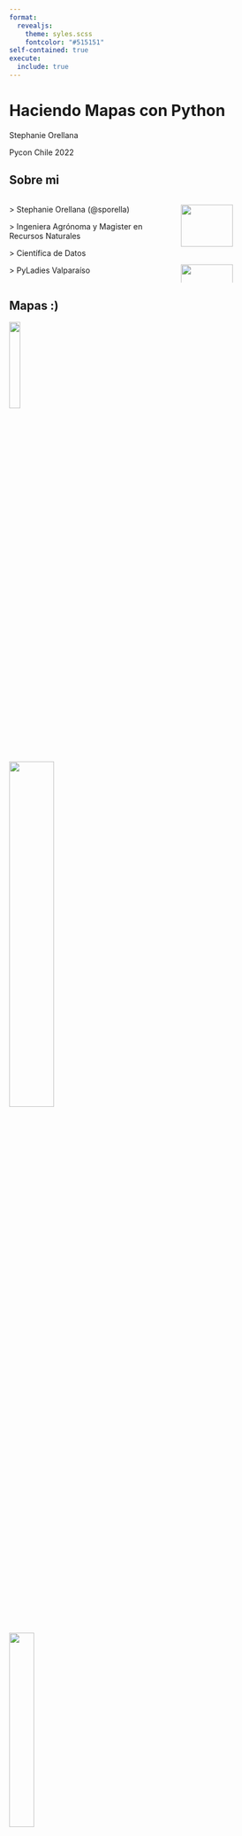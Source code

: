 ```yaml
---
format: 
  revealjs:
    theme: syles.scss
    fontcolor: "#515151"
self-contained: true
execute: 
  include: true    
---
```



# Haciendo Mapas con Python {background-color="black" background-image="img/Santiago.png" background-size="cover"}

Stephanie Orellana

Pycon Chile 2022


## Sobre mi {.fondomint}

::: {.columns}
::: {.column width="60%" layout-align="left"}
\> Stephanie Orellana (@sporella)

\> Ingeniera Agrónoma y Magister en Recursos Naturales

\> Científica de Datos

\> PyLadies Valparaíso
:::

::: {.column width="40%" layout-align="left"}
![](img/humedad_suelo.png){width=70%}
![](img/pyladies_valpo_logo.png){width=70%}
:::
:::

## Mapas :)

:::{layout-ncol="3"}

![](https://uploads-ssl.webflow.com/612571e62b498973d3849a09/612571e72b4989e456849c80_babylonian-stone-tablet.jpeg){width=20%}

![](https://thumbor.bigedition.com/ortelius/9Ote1ctV8Yf1pUoQwuKKMXsks2E=/480x327/filters:format(webp):quality(80)/granite-web-prod/f2/b7/f2b7b187fe2c40f782afdb12d840e6e7.jpeg){width=40%}

![](https://eoimages.gsfc.nasa.gov/images/imagerecords/79000/79198/ozone_1979-2011_lrg.jpg){width=30%}

![](https://www.androidauthority.com/wp-content/uploads/2018/10/Uber-best-ride-sharing-apps-taxi-apps-android.jpg)

![](https://cdn.pocket-lint.com/r/s/1200x630/assets/images/138234-games-review-pokemon-go-review-or-the-trials-and-tribulations-of-a-pokemon-go-addict-image1-a27El6hSPD.jpg)

![](https://d3ch2pjl7c24y4.cloudfront.net/gameofthrones/GameOfThrones0201.jpg)
:::

## Tipos de datos espaciales

:::{.columns}
:::{.column}
**Vectoriales**

![](img/vectorcat.png)

- `.shp` (shapefile)
- `.geojson`
- `.csv`
- ...

:::

:::{.column}
**Raster**

![](img/pixelcat.png)

- `.tif`
- `.nc` (netcdf)
- `.asc` (ascii)
- `.hdf`
- ...

:::
:::

## Tipos de datos espaciales (ejemplos)

:::{.columns}
:::{.column}
**Vectoriales**

- Límites administrativos
- Coordenadas puntuales
- Caminos
- Tracks de GPS
:::

:::{.column}
**Raster**

- Imágenes satelitales
- Interpolaciones espaciales
- Modelos climáticos
- Modelos de elevación digital
- Imágenes de drones
:::
:::

## Paquetes

:::{.columns}
:::{.column width="30%"}
**Vectoriales**

\> `geopandas`

:::

:::{.column width="30%"}
**Raster**

\> `xarray`

\> `rasterio`

:::

:::{.column width="30%"}
**Visualización**

\> `matplotlib`

\> `folium`

\> `plotly`

\> `bokeh`

\> `cartopy`

:::
:::

## Pero, ¿dónde consigo los datos?

- IDE (Infraestructura de datos espaciales)

- Webs gubernamentales

- NASA / COPERNICUS

- Google Earth Engine

- Open Street Map

- Datos de campo (GPS)

## Fuentes de Información

:::{.columns}

:::{.column}
**En Chile**

- [IDE Ministerio Medio Ambiente](https://ide.mma.gob.cl/)

- [IDE Minagri](https://ide.minagri.gob.cl/geoweb/)

- [IDE Chile](http://www.ide.cl/)

- [Geodatos INE](https://geoine-ine-chile.opendata.arcgis.com/)

- [Observatorio Ciudades UC](https://ideocuc-ocuc.hub.arcgis.com/search?collection=Dataset)

- [Geonode CEDEUS](http://datos.cedeus.cl/)
:::

:::{.column}
**Mundo**

- [Our World in Data](https://ourworldindata.org/)

- [Socioeconomic Data and Applications Center](https://sedac.ciesin.columbia.edu/data/sets/browse)

- [The Fund for Peace](https://fragilestatesindex.org/excel/)

- [Google Earth Engine](https://developers.google.com/earth-engine/datasets/)

- [NASA](https://earthdata.nasa.gov/)

- [PALEODEM](https://www.earthbyte.org/paleodem-resource-scotese-and-wright-2018/)
:::
:::

## geopandas

GeoPandas, amplia la librería de ciencia de datos `pandas` añadiendo soporte para datos geoespaciales. 

![](https://geopandas.org/en/stable/_images/dataframe.svg)

## Nuestro primer mapa

```python
#| echo: true 
#| fig-align: center
#| out-width: 40%

import geopandas as gpd
comunas = gpd.read_file("data/comunas_valparaiso_geo.shp")
comunas.plot("Provincia", legend = True, figsize = (6, 6));
```

## Personalizándolo con matplotlib

```python
#| echo: true 
#| code-fold: true
#| code-summary: "Código"
#| fig-align: center

import matplotlib.pyplot as plt
from matplotlib_scalebar.scalebar import ScaleBar
import geopandas as gpd

comunas = gpd.read_file("data/comunas_valparaiso_geo.shp")

d = comunas.to_crs(32719)

ax = d.plot("Provincia", legend = True, cmap = "Pastel2", 
legend_kwds={'loc': 'upper left', 'bbox_to_anchor':(1, 0.5)}, 
figsize = (6, 6))


ax.set_axis_off()

ax.add_artist(ScaleBar(1))

x, y, arrow_length = 0.1, 1, 0.1
ax.annotate('N', xy=(x, y), xytext=(x, y-arrow_length),
            arrowprops=dict(facecolor='black', width=2, headwidth=8),
            ha='center', va='center', fontsize=10,
            xycoords=ax.transAxes);

```


## geopandas + folium

&nbsp;

Tal como el método `plot()`, geopandas tiene un método llamado `explore()` que nos permite hacer visualizaciones dinámicas con `folium`.

`folium` nos permite utilizar en Python la librería `leaflet.js`

&nbsp;

```python
#| echo: true
#| eval: false
import geopandas as gpd

paradas = gpd.read_file("data/paradas_transantiago.json")
paradas.explore()
```

---

## geopandas .explore()

```python
#| echo: false
#| eval: true
import geopandas as gpd

paradas = gpd.read_file("data/paradas_transantiago.json")
paradas.explore(zoom_start=11)
```

## folium plugins

```python
#| echo: true
#| eval: false
from folium import plugins
from folium.plugins import HeatMap

# guardamos nuestro mapa inicial en un objeto
m = paradas.explore()

# nos aseguramos que las coordenadas presentes en la tabla sean de tipo numérico
paradas['stop_lat'] = paradas['stop_lat'].astype(float)
paradas['stop_lon'] = paradas['stop_lon'].astype(float)

# generamos una lista con latitudes y longitudes
heat_data = [[row['stop_lat'], row['stop_lon']] for index, row in paradas.iterrows()]

# Aplicamos la función HeatMap e incluimos al mapa inicial
HeatMap(heat_data).add_to(m)
m
```



## Densidad de puntos

```python
#| echo: false
#| eval: true

from folium import plugins
from folium.plugins import HeatMap

m = paradas.explore(zoom_start=11)

paradas['stop_lat'] = paradas['stop_lat'].astype(float)
paradas['stop_lon'] = paradas['stop_lon'].astype(float)
heat_data = [[row['stop_lat'], row['stop_lon']] for index, row in paradas.iterrows()]
HeatMap(heat_data).add_to(m)
m
```


## Bajar datos desde OpenStreetMap
 

Podemos descargar datos desde Open Street Map con el paquete `osmnx`


```python
#| echo: true 
#| eval: false
import osmnx as ox

lugar = "Renca, Chile"
tags = {'landuse': True}   

uso_suelo = ox.geometries_from_place(lugar, tags)
uso_suelo.head()
```

## Bajar datos desde OpenStreetMap {.scrollable}

::: {.micro}
```python
#| echo: false
#| eval: true
import osmnx as ox

lugar = "Renca, Chile"
tags = {'landuse': True}   

uso_suelo = ox.geometries_from_place(lugar, tags)
uso_suelo.head()
```
:::

## Y hacer nuestro mapa con explore

```python
#| echo: true 
#| eval: false
import geopandas as gpd
import osmnx as ox

lugar = "Renca, Chile"
tags = {'landuse': True}   

uso_suelo = ox.geometries_from_place(lugar, tags)

uso_suelo.explore(
  "landuse",
  tiles = "CartoDB Positron",
  tooltip = False,
  popup = ["landuse"],
  highlight = True
)
```

## Y hacer nuestro mapa con explore

```python
#| echo: false
#| eval: true
import geopandas as gpd
import osmnx as ox
lugar = "Renca, Chile"
tags = {'landuse': True}   
uso_suelo = ox.geometries_from_place(lugar, tags)

uso_suelo.explore(
  "landuse",
  tiles = "CartoDB Positron",
  tooltip = False,
  popup = ["landuse"],
  highlight = True,
  zoom_start = 13
)
```

## Rasters

::: {.peque}

Existen varias formas de visualizar rasters, pero acá mostraré la forma más simple que es usando `matplotlib`

:::

```python
#| echo: true
#| eval: false
import cartopy
import matplotlib.pyplot as plt
import xarray as xr
import rioxarray

r = xr.open_rasterio("data/soil_moisture.tif")

fig, ax = plt.subplots(dpi = 300, figsize=(4, 4), 
subplot_kw = dict(projection = cartopy.crs.Mercator())) 
r.plot(cbar_kwargs={'label': "Humedad de Suelo [mm]", 
                    "orientation": "horizontal"}, 
                    cmap = "PuBuGn")
plt.title("")
plt.axis('off')
plt.show()
```

## Rasters

```python
#| echo : false
#| eval : true
#| fig-align: center

import cartopy
import matplotlib.pyplot as plt
import xarray as xr
import rioxarray

r = xr.open_rasterio("data/soil_moisture.tif")

fig, ax = plt.subplots(dpi = 300, figsize=(4, 4), 
subplot_kw = dict(projection = cartopy.crs.Mercator())) 
r.plot(cbar_kwargs={'label': "Humedad de Suelo [mm]", 
                    "orientation": "horizontal"}, 
                    cmap = "PuBuGn")
plt.title("")
plt.axis('off')
plt.show()
```


## Palabras finales {.fondomint}

- ¡Hagan mapas!

- Mapas son una representación en 2d de un mundo en 3d

- Sesgos, ética

- Calidad de los datos

## Recursos

::: {.micro}
### Libros

- [Geocomputation with Python](https://geocompr.github.io/py/) *en desarrollo
- [Geographic Data Science with Python](https://geographicdata.science/book/intro.html)

### Cursos y tutoriales

- [Spatial data science for sustainable development](https://sustainability-gis.readthedocs.io/en/latest/index.html)

- [Geographic Data Science](https://darribas.org/gds_course/content/home.html)

- [Geospatial Data and Maps with Python for Data Umbrella](https://github.com/christyheaton/Data_Umbrella_Geospatial_Data)

- [Blog de Qiusheng Wu](https://blog.gishub.org)

- [Earth Data Analytics Online Certificate](https://www.earthdatascience.org/courses/intro-to-earth-analytics/spatial-data-vector-shapefiles/python-customize-map-legends-geopandas/)

- [Introducción al Análisis de Datos Geoespaciales con Python](https://github.com/sporella/datos_geoespaciales_python)

- [MappingGIS](https://mappinggis.com/tag/python/)

:::